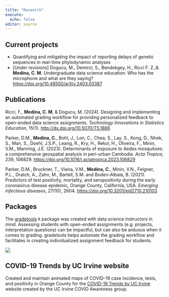 ```yaml
---
title: "Research"
execute: 
  echo: false
editor: source
---
```


## Current projects

-   Quantifying and mitigating the impact of reporting delays of genetic sequences in real-time phylodynamic analyses
-   \[*Under revisions*\] Dogucu, M., Demirci, S., Bendekgey, H., Ricci F. Z.,& **Medina, C. M.** Undergraduate data science education: Who has the microphone and what are they saying? <https://doi.org/10.48550/arXiv.2403.03387>

## Publications

Ricci, F., **Medina, C. M**, & Dogucu, M. (2024). 
Designing and implementing an automated grading workflow for providing personalized feedback to open-ended data science assignments. 
*Technology Innovations in Statistics Education*, 15(1).
<http://dx.doi.org/10.5070/T5.1886>

Parker, D.M., **Medina, C.**, Bohl, J., Lon, C., Chea, S., Lay, S., Kong, D., Nhek, S., Man, S., Doehl, J.S.P., Leang, R., Kry, H., Rekol, H., Oliveira, F., Minin, V.M., Manning, J.E. (2023). 
Determinants of exposure to Aedes mosquitoes: a comprehensive geospatial analysis in peri-urban Cambodia. 
*Acta Tropica*, 239, 106829.
<https://doi.org/10.1016/j.actatropica.2023.106829>

Parker, D.M., Bruckner, T., Vieira, V.M., **Medina, C.**, Minin, V.N., Felgner, P.L., Dratch, A., Zahn, M., Bartell, S.M. and Boden-Albala, B. (2021). Predictors of test positivity, mortality, and seropositivity during the early coronavirus disease epidemic, Orange County, California, USA. 
*Emerging infectious diseases*, 27(10), 2604.
<https://doi.org/10.3201/eid2710.210103>

## Packages

The [gradetools](https://federicazoe.github.io/gradetools/) `R` package was created with data science instructors in mind.
Assessing students with open-ended assignments (e.g. projects, interpretation questions) can be impactful, but can also be arduous when it comes to grading.
gradetools helps automate the grading workflow and facilitates in creating individualized assignment feedback for students.

::: column-margin
![](images/gradetools-logo.png)
:::

## COVID-19 Trends by UC Irvine website

Created and maintain animated maps of COVID-19 case incidence, tests, and positivity in Orange County for the [COVID-19 Trends by UC Irvine](https://www.stat.uci.edu/covid19/) website created by the UC Irvine COVID Awareness group.
